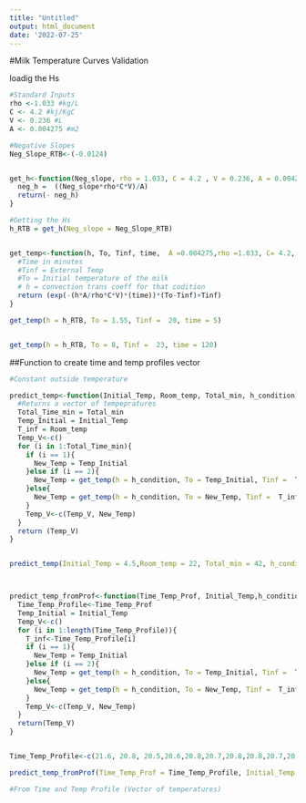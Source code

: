 ```yaml
---
title: "Untitled"
output: html_document
date: '2022-07-25'
---
```


#Milk Temperature Curves Validation

loadig the Hs
```r
#Standard Inputs
rho <-1.033 #kg/L
C <- 4.2 #kj/KgC
V <- 0.236 #L
A <- 0.004275 #m2

#Negative Slopes
Neg_Slope_RTB<-(-0.0124)


get_h<-function(Neg_slope, rho = 1.033, C = 4.2 , V = 0.236, A = 0.004275){
  neg_h =  ((Neg_slope*rho*C*V)/A)
  return(- neg_h)
} 

#Getting the Hs
h_RTB = get_h(Neg_slope = Neg_Slope_RTB)


get_temp<-function(h, To, Tinf, time,  A =0.004275,rho =1.033, C= 4.2, V = 0.236 ){
  #Time in minutes
  #Tinf = External Temp
  #To = Initial temperature of the milk
  # h = convection trans coeff for that codition
  return (exp(-(h*A/rho*C*V)*(time))*(To-Tinf)+Tinf)
}

get_temp(h = h_RTB, To = 1.55, Tinf =  20, time = 5)


get_temp(h = h_RTB, To = 8, Tinf =  23, time = 120)
```
##Function to create time and temp profiles vector

```r
#Constant outside temperature

predict_temp<-function(Initial_Temp, Room_temp, Total_min, h_condition){
  #Returns a vector of tempepratures
  Total_Time_min = Total_min
  Temp_Initial = Initial_Temp
  T_inf = Room_temp
  Temp_V<-c()
  for (i in 1:Total_Time_min){
    if (i == 1){
      New_Temp = Temp_Initial
    }else if (i == 2){
      New_Temp = get_temp(h = h_condition, To = Temp_Initial, Tinf =  T_inf, time = 1)
    }else{
      New_Temp = get_temp(h = h_condition, To = New_Temp, Tinf =  T_inf, time = 1)
    }
    Temp_V<-c(Temp_V, New_Temp)
  }
  return (Temp_V)
}


predict_temp(Initial_Temp = 4.5,Room_temp = 22, Total_min = 42, h_condition = h_RTB)



predict_temp_fromProf<-function(Time_Temp_Prof, Initial_Temp,h_condition){
  Time_Temp_Profile<-Time_Temp_Prof
  Temp_Initial = Initial_Temp
  Temp_V<-c()
  for (i in 1:length(Time_Temp_Profile)){
    T_inf<-Time_Temp_Profile[i]
    if (i == 1){
      New_Temp = Temp_Initial
    }else if (i == 2){
      New_Temp = get_temp(h = h_condition, To = Temp_Initial, Tinf =  T_inf, time = 1)
    }else{
      New_Temp = get_temp(h = h_condition, To = New_Temp, Tinf =  T_inf, time = 1)
    }
    Temp_V<-c(Temp_V, New_Temp)
  }
  return(Temp_V)
}


Time_Temp_Profile<-c(21.6, 20.8, 20.5,20.6,20.8,20.7,20.8,20.8,20.7,20.8,20.8,20.8, 20.9,20.6,20.7,21)

predict_temp_fromProf(Time_Temp_Prof = Time_Temp_Profile, Initial_Temp = 1.55, h_condition = h_RTB)

#From Time and Temp Profile (Vector of temperatures)



```

